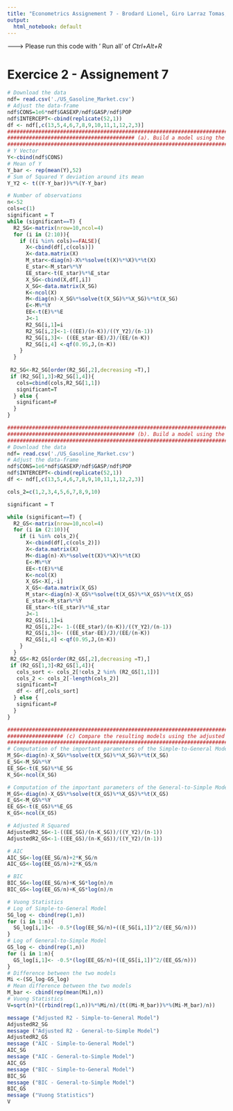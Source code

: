 ```yaml
---
title: "Econometrics Assignement 7 - Brodard Lionel, Giro Larraz Tomas, Marchal Antoine, Schonenberger Ivan"
output: 
  html_notebook: default
---
```



------->  Please run this code with ' Run all' of *Ctrl+Alt+R*


# Exercice 2 - Assignement 7
```r
# Download the data
ndf= read.csv('./US_Gasoline_Market.csv')
# Adjust the data-frame
ndf$CONS=1e6*ndf$GASEXP/ndf$GASP/ndf$POP
ndf$INTERCEPT<-cbind(replicate(52,1))
df <- ndf[,c(13,5,4,6,7,8,9,10,11,1,12,2,3)] 
#############################################################################################################################################
######################################### (a). Build a model using the simple-to-general approach. ##########################################
#############################################################################################################################################
# Y Vector
Y<-cbind(ndf$CONS)
# Mean of Y
Y_bar <- rep(mean(Y),52)
# Sum of Squared Y deviation around its mean
Y_Y2 <- t((Y-Y_bar))%*%(Y-Y_bar)

# Number of observations
n<-52
cols=c(1)
significant = T
while (significant==T) {
  R2_SG<-matrix(nrow=10,ncol=4)
  for (i in (2:10)){
    if ((i %in% cols)==FALSE){
      X<-cbind(df[,c(cols)])
      X<-data.matrix(X)
      M_star<-diag(n)-X%*%solve(t(X)%*%X)%*%t(X)
      E_star<-M_star%*%Y
      EE_star<-t(E_star)%*%E_star
      X_SG<-cbind(X,df[,i])
      X_SG<-data.matrix(X_SG)
      K<-ncol(X)
      M<-diag(n)-X_SG%*%solve(t(X_SG)%*%X_SG)%*%t(X_SG)
      E<-M%*%Y
      EE<-t(E)%*%E
      J<-1
      R2_SG[i,1]=i
      R2_SG[i,2]<-1-((EE)/(n-K))/((Y_Y2)/(n-1))
      R2_SG[i,3]<- ((EE_star-EE)/J)/(EE/(n-K))
      R2_SG[i,4] <-qf(0.95,J,(n-K))
    }
  }
 
 R2_SG<-R2_SG[order(R2_SG[,2],decreasing =T),]
 if (R2_SG[1,3]>R2_SG[1,4]){
   cols=cbind(cols,R2_SG[1,1])
   significant=T
  } else {
   significant=F
  }
}
```

```r
#############################################################################################################################################
######################################### (b). Build a model using the general-to-simple approach. ##########################################
#############################################################################################################################################
# Download the data
ndf= read.csv('./US_Gasoline_Market.csv')
# Adjust the data-frame
ndf$CONS=1e6*ndf$GASEXP/ndf$GASP/ndf$POP
ndf$INTERCEPT<-cbind(replicate(52,1))
df <- ndf[,c(13,5,4,6,7,8,9,10,11,1,12,2,3)] 

cols_2=c(1,2,3,4,5,6,7,8,9,10)

significant = T

while (significant==T) {
  R2_GS<-matrix(nrow=10,ncol=4)
  for (i in (2:10)){
    if (i %in% cols_2){
      X<-cbind(df[,c(cols_2)])
      X<-data.matrix(X)
      M<-diag(n)-X%*%solve(t(X)%*%X)%*%t(X)
      E<-M%*%Y
      EE<-t(E)%*%E
      K<-ncol(X)
      X_GS<-X[,-i]
      X_GS<-data.matrix(X_GS)
      M_star<-diag(n)-X_GS%*%solve(t(X_GS)%*%X_GS)%*%t(X_GS)
      E_star<-M_star%*%Y
      EE_star<-t(E_star)%*%E_star
      J<-1
      R2_GS[i,1]=i
      R2_GS[i,2]<- 1-((EE_star)/(n-K))/((Y_Y2)/(n-1))
      R2_GS[i,3]<- ((EE_star-EE)/J)/(EE/(n-K))
      R2_GS[i,4] <-qf(0.95,J,(n-K))
    }
  }
 R2_GS<-R2_GS[order(R2_GS[,2],decreasing =T),]
 if (R2_GS[1,3]<R2_GS[1,4]){
   cols_sort <- cols_2[!cols_2 %in% (R2_GS[1,1])]
   cols_2 <- cols_2[-length(cols_2)]
   significant=T
   df <- df[,cols_sort] 
  } else {
   significant=F
  }
}

```

```r
#############################################################################################################################################
################## (c) Compare the resulting models using the adjusted R2, the AIC, the BIC, and Vuong???s statistic. Comment #################
#############################################################################################################################################
# Computation of the important parameters of the Simple-to-General Model
M_SG<-diag(n)-X_SG%*%solve(t(X_SG)%*%X_SG)%*%t(X_SG)
E_SG<-M_SG%*%Y
EE_SG<-t(E_SG)%*%E_SG
K_SG<-ncol(X_SG)

# Computation of the important parameters of the General-to-Simple Model
M_GS<-diag(n)-X_GS%*%solve(t(X_GS)%*%X_GS)%*%t(X_GS)
E_GS<-M_GS%*%Y
EE_GS<-t(E_GS)%*%E_GS
K_GS<-ncol(X_GS)

# Adjusted R Squared
AdjustedR2_SG<-1-((EE_SG)/(n-K_SG))/((Y_Y2)/(n-1))
AdjustedR2_GS<-1-((EE_GS)/(n-K_GS))/((Y_Y2)/(n-1))

# AIC 
AIC_SG<-log(EE_SG/n)+2*K_SG/n
AIC_GS<-log(EE_GS/n)+2*K_GS/n

# BIC
BIC_SG<-log(EE_SG/n)+K_SG*log(n)/n
BIC_GS<-log(EE_GS/n)+K_GS*log(n)/n

# Vuong Statistics
# Log of Simple-to-General Model
SG_log <- cbind(rep(1,n))
for (i in 1:n){
  SG_log[i,1]<- -0.5*(log(EE_SG/n)+((E_SG[i,1])^2/(EE_SG/n)))
}
# Log of General-to-Simple Model
GS_log <- cbind(rep(1,n))
for (i in 1:n){
  GS_log[i,1]<- -0.5*(log(EE_GS/n)+((E_GS[i,1])^2/(EE_GS/n)))
}
# Difference between the two models
Mi <-(SG_log-GS_log)
# Mean difference between the two models
M_bar <- cbind(rep(mean(Mi),n))
# Vuong Statistics
V=sqrt(n)*((rbind(rep(1,n))%*%Mi/n)/(t((Mi-M_bar))%*%(Mi-M_bar)/n))

message ("Adjusted R2 - Simple-to-General Model")
AdjustedR2_SG
message ("Adjusted R2 - General-to-Simple Model")
AdjustedR2_GS
message ("AIC - Simple-to-General Model")
AIC_SG
message ("AIC - General-to-Simple Model")
AIC_GS
message ("BIC - Simple-to-General Model")
BIC_SG
message ("BIC - General-to-Simple Model")
BIC_GS
message ("Vuong Statistics")
V
```